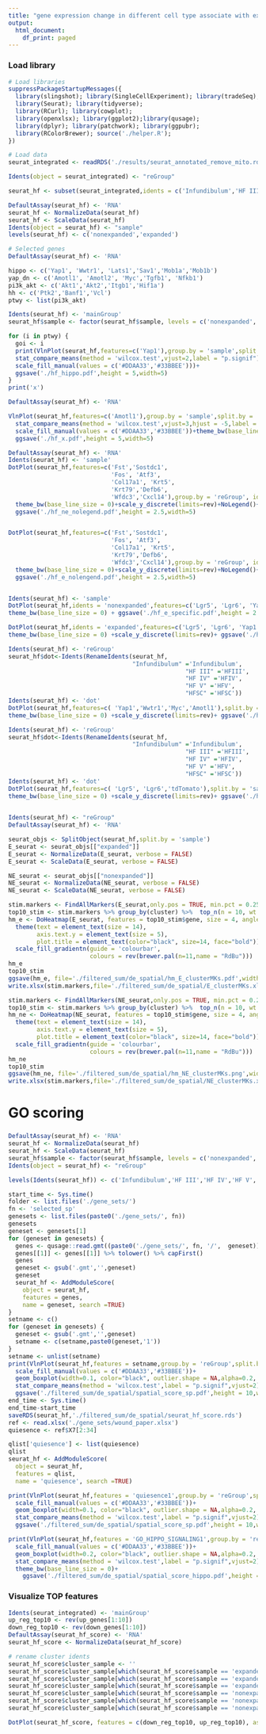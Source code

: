 ```yaml
---
title: "gene expression change in different cell type associate with expansion"
output:
  html_document:
    df_print: paged
---
```

### Load library
```r
# Load libraries
suppressPackageStartupMessages({
  library(slingshot); library(SingleCellExperiment); library(tradeSeq);
  library(Seurat); library(tidyverse);
  library(RCurl); library(cowplot);
  library(openxlsx); library(ggplot2);library(qusage);
  library(dplyr); library(patchwork); library(ggpubr);
  library(RColorBrewer); source('./helper.R'); 
})

# Load data
seurat_integrated <- readRDS('./results/seurat_annotated_remove_mito.rds')

```

```r
Idents(object = seurat_integrated) <- "reGroup"

seurat_hf <- subset(seurat_integrated,idents = c('Infundibulum','HF III','HF IV','HF V','HFSC'))

DefaultAssay(seurat_hf) <- 'RNA'
seurat_hf <- NormalizeData(seurat_hf)
seurat_hf <- ScaleData(seurat_hf)
Idents(object = seurat_hf) <- "sample"
levels(seurat_hf) <- c('nonexpanded','expanded')
```
```r
# Selected genes
DefaultAssay(seurat_hf) <- 'RNA'

hippo <- c('Yap1', 'Wwtr1', 'Lats1','Sav1','Mob1a','Mob1b')
yap_dn <- c('Amotl1', 'Amotl2', 'Myc','Tgfb1', 'Nfkb1')
pi3k_akt <- c('Akt1','Akt2','Itgb1','Hif1a')
hh <- c('Ptk2','Banf1','Vcl')
ptwy <- list(pi3k_akt)

Idents(seurat_hf) <- 'mainGroup'
seurat_hf$sample <- factor(seurat_hf$sample, levels = c('nonexpanded','expanded'))

for (i in ptwy) {
  goi <- i
  print(VlnPlot(seurat_hf,features=c('Yap1'),group.by = 'sample',split.by = 'sample',pt.size = 0, flip = TRUE,stack = TRUE)+
  stat_compare_means(method = 'wilcox.test',vjust=2,label = "p.signif")+
  scale_fill_manual(values = c('#DDAA33','#33BBEE')))+
  ggsave('./hf_hippo.pdf',height = 5,width=5)
}
print('x')
```

```r
DefaultAssay(seurat_hf) <- 'RNA'

VlnPlot(seurat_hf,features=c('Amotl1'),group.by = 'sample',split.by = 'sample',pt.size = 0, flip = TRUE)+
  stat_compare_means(method = 'wilcox.test',vjust=3,hjust = -5,label = "p.signif")+
  scale_fill_manual(values = c('#DDAA33','#33BBEE'))+theme_bw(base_line_size = 0)+
  ggsave('./hf_x.pdf',height = 5,width=5)
```

```r
DefaultAssay(seurat_hf) <- 'RNA'
Idents(seurat_hf) <- 'sample'
DotPlot(seurat_hf,features=c('Fst','Sostdc1',
                             'Fos', 'Atf3',
                             'Col17a1', 'Krt5',
                             'Krt79','Defb6',
                             'Wfdc3','Cxcl14'),group.by = 'reGroup', idents = 'nonexpanded',cols = c("lightgrey",'#DDAA33'))+
  theme_bw(base_line_size = 0)+scale_y_discrete(limits=rev)+NoLegend()+
  ggsave('./hf_ne_nolegend.pdf',height = 2.5,width=5)


DotPlot(seurat_hf,features=c('Fst','Sostdc1',
                             'Fos', 'Atf3',
                             'Col17a1', 'Krt5',
                             'Krt79','Defb6',
                             'Wfdc3','Cxcl14'),group.by = 'reGroup', idents = 'expanded',cols = c("lightgrey",'#33BBEE'))+
  theme_bw(base_line_size = 0)+scale_y_discrete(limits=rev)+NoLegend()+
  ggsave('./hf_e_nolengend.pdf',height = 2.5,width=5)


Idents(seurat_hf) <- 'sample'
DotPlot(seurat_hf,idents = 'nonexpanded',features=c('Lgr5', 'Lgr6', 'Yap1','Wwtr1','Myc','Amotl1'),group.by = 'reGroup',cols = c("lightgrey",'#DDAA33'))+scale_y_discrete(limits=rev)+
theme_bw(base_line_size = 0) + ggsave('./hf_e_specific.pdf',height = 2.5,width=5)

DotPlot(seurat_hf,idents = 'expanded',features=c('Lgr5', 'Lgr6', 'Yap1','Wwtr1','Myc','Amotl1'),group.by = 'reGroup',cols = c("lightgrey",'#33BBEE'))+
theme_bw(base_line_size = 0) +scale_y_discrete(limits=rev)+ ggsave('./hf_ne_specific.pdf',height = 2.5,width=5)

Idents(seurat_hf) <- 'reGroup'
seurat_hf$dot<-Idents(RenameIdents(seurat_hf,
                                   "Infundibulum" ='Infundibulum',
                                                  "HF III" ='HFIII',
                                                  "HF IV" ='HFIV',
                                                  "HF V" ='HFV',
                                                  "HFSC" ='HFSC'))
Idents(seurat_hf) <- 'dot'
DotPlot(seurat_hf,features=c( 'Yap1','Wwtr1','Myc','Amotl1'),split.by = 'sample',group.by = 'dot',cols = c('#33BBEE','#DDAA33'))+
theme_bw(base_line_size = 0) +scale_y_discrete(limits=rev)+ ggsave('./hf_hippo.pdf',height = 2.5,width=5)

Idents(seurat_hf) <- 'reGroup'
seurat_hf$dot<-Idents(RenameIdents(seurat_hf,
                                   "Infundibulum" ='Infundibulum',
                                                  "HF III" ='HFIII',
                                                  "HF IV" ='HFIV',
                                                  "HF V" ='HFV',
                                                  "HFSC" ='HFSC'))
Idents(seurat_hf) <- 'dot'
DotPlot(seurat_hf,features=c( 'Lgr5', 'Lgr6','tdTomato'),split.by = 'sample',group.by = 'dot',cols = c('#33BBEE','#DDAA33'))+
theme_bw(base_line_size = 0) +scale_y_discrete(limits=rev)+ ggsave('./hf_identity.pdf',height = 2.5,width=5)
  
```

```r
Idents(seurat_hf) <- "reGroup"
DefaultAssay(seurat_hf) <- 'RNA'

seurat_objs <- SplitObject(seurat_hf,split.by = 'sample')
E_seurat <- seurat_objs[["expanded"]]
E_seurat <- NormalizeData(E_seurat, verbose = FALSE)
E_seurat <- ScaleData(E_seurat, verbose = FALSE)

NE_seurat <- seurat_objs[["nonexpanded"]]
NE_seurat <- NormalizeData(NE_seurat, verbose = FALSE)
NE_seurat <- ScaleData(NE_seurat, verbose = FALSE)

stim.markers <- FindAllMarkers(E_seurat,only.pos = TRUE, min.pct = 0.25,logfc.threshold = 0.25,return.thresh = 0.01)
top10_stim <- stim.markers %>% group_by(cluster) %>%  top_n(n = 10, wt = avg_log2FC)
hm_e <- DoHeatmap(E_seurat, features = top10_stim$gene, size = 4, angle = 45, label = FALSE, group.colors = theme_umap_col, draw.lines = FALSE) +
  theme(text = element_text(size = 14), 
        axis.text.y = element_text(size = 5),
        plot.title = element_text(color="black", size=14, face="bold"))+
  scale_fill_gradientn(guide = 'colourbar', 
                       colours = rev(brewer.pal(n=11,name = "RdBu")))
hm_e
top10_stim
ggsave(hm_e, file='./filtered_sum/de_spatial/hm_E_clusterMKs.pdf',width = 5,height = 7,dpi=500)
write.xlsx(stim.markers,file='./filtered_sum/de_spatial/E_clusterMKs.xlsx')

stim.markers <- FindAllMarkers(NE_seurat,only.pos = TRUE, min.pct = 0.25,logfc.threshold = 0.25,return.thresh = 0.01)
top10_stim <- stim.markers %>% group_by(cluster) %>%  top_n(n = 10, wt = avg_log2FC)
hm_ne <- DoHeatmap(NE_seurat, features = top10_stim$gene, size = 4, angle = 45, label = FALSE,group.colors = theme_umap_col,draw.lines = FALSE) +
  theme(text = element_text(size = 14), 
        axis.text.y = element_text(size = 5),
        plot.title = element_text(color="black", size=14, face="bold"))+
  scale_fill_gradientn(guide = 'colourbar', 
                       colours = rev(brewer.pal(n=11,name = "RdBu")))
hm_ne
top10_stim
ggsave(hm_ne, file='./filtered_sum/de_spatial/hm_NE_clusterMKs.png',width = 5,height = 7,dpi=500)
write.xlsx(stim.markers,file='./filtered_sum/de_spatial/NE_clusterMKs.xlsx')

```

# GO scoring
###
```r
DefaultAssay(seurat_hf) <- 'RNA'
seurat_hf <- NormalizeData(seurat_hf)
seurat_hf <- ScaleData(seurat_hf)
seurat_hf$sample <- factor(seurat_hf$sample, levels = c('nonexpanded','expanded'))
Idents(object = seurat_hf) <- "reGroup"

levels(Idents(seurat_hf)) <- c('Infundibulum','HF III','HF IV','HF V','HFSC')
```



```r
start_time <- Sys.time()
folder <- list.files('./gene_sets/')
fn <- 'selected_sp'
genesets <- list.files(paste0('./gene_sets/', fn))
genesets
geneset <- genesets[1]
for (geneset in genesets) {
  genes <- qusage::read.gmt((paste0('./gene_sets/', fn, '/',  geneset)))
  genes[[1]] <- genes[[1]] %>% tolower() %>% capFirst()
  genes
  geneset <- gsub('.gmt','',geneset)
  geneset
  seurat_hf <- AddModuleScore(
    object = seurat_hf,
    features = genes,
    name = geneset, search =TRUE)
} 
setname <- c()
for (geneset in genesets) {
  geneset <- gsub('.gmt','',geneset)
  setname <- c(setname,paste0(geneset,'1'))
}
setname <- unlist(setname)
print(VlnPlot(seurat_hf,features = setname,group.by = 'reGroup',split.by = 'sample',flip=TRUE,stack =TRUE,pt.size = 0,combine = TRUE)+
  scale_fill_manual(values = c('#DDAA33','#33BBEE'))+
  geom_boxplot(width=0.1, color="black", outlier.shape = NA,alpha=0.2, position=position_dodge(width = 0.9))+
  stat_compare_means(method = 'wilcox.test',label = "p.signif",vjust=2))+
  ggsave('./filtered_sum/de_spatial/spatial_score_sp.pdf',height = 10,width=10)
end_time <- Sys.time()
end_time-start_time
saveRDS(seurat_hf,'./filtered_sum/de_spatial/seurat_hf_score.rds')
ref <- read.xlsx('./gene_sets/wound_paper.xlsx')
quiesence <- ref$X7[2:34]

qlist['quiesence'] <- list(quiesence)
qlist
seurat_hf <- AddModuleScore(
  object = seurat_hf,
  features = qlist,
  name = 'quiesence', search =TRUE)

print(VlnPlot(seurat_hf,features = 'quiesence1',group.by = 'reGroup',split.by = 'sample',flip=TRUE,pt.size = 0,combine = TRUE)+
  scale_fill_manual(values = c('#DDAA33','#33BBEE'))+
  geom_boxplot(width=0.1, color="black", outlier.shape = NA,alpha=0.2, position=position_dodge(width = 0.9))+
  stat_compare_means(method = 'wilcox.test',label = "p.signif",vjust=2))+
  ggsave('./filtered_sum/de_spatial/spatial_score_sp.pdf',height = 10,width=10)

print(VlnPlot(seurat_hf,features = 'GO_HIPPO_SIGNALING1',group.by = 'reGroup',split.by = 'sample',flip=TRUE,pt.size = 0)+
  scale_fill_manual(values = c('#DDAA33','#33BBEE'))+
  geom_boxplot(width=0.2, color="black", outlier.shape = NA,alpha=0.2, position=position_dodge(width = 0.9))+
  stat_compare_means(method = 'wilcox.test',label = "p.signif",vjust=2))+
  theme_bw(base_line_size = 0)+
    ggsave('./filtered_sum/de_spatial/spatial_score_hippo.pdf',height = 5,width=10)

```
### Visualize TOP features
```r
Idents(seurat_integrated) <- 'mainGroup'
up_reg_top10 <- rev(up_genes[1:10])
down_reg_top10 <- rev(down_genes[1:10])
DefaultAssay(seurat_hf_score) <- 'RNA'
seurat_hf_score <- NormalizeData(seurat_hf_score)

# rename cluster idents
seurat_hf_score$cluster_sample <- ''
seurat_hf_score$cluster_sample[which(seurat_hf_score$sample == 'expanded' & seurat_hf_score$mainGroup == 'Basal' )] <- 'basal_e'
seurat_hf_score$cluster_sample[which(seurat_hf_score$sample == 'expanded' & seurat_hf_score$mainGroup == 'Spinous' )] <- 'spinous_e'
seurat_hf_score$cluster_sample[which(seurat_hf_score$sample == 'expanded' & seurat_hf_score$mainGroup == 'HF' )] <- 'HF_e'
seurat_hf_score$cluster_sample[which(seurat_hf_score$sample == 'nonexpanded' & seurat_hf_score$mainGroup == 'Basal' )] <- 'basal_ne'
seurat_hf_score$cluster_sample[which(seurat_hf_score$sample == 'nonexpanded' & seurat_hf_score$mainGroup == 'Spinous' )] <- 'spinous_ne'
seurat_hf_score$cluster_sample[which(seurat_hf_score$sample == 'nonexpanded' & seurat_hf_score$mainGroup == 'HF' )] <- 'HF_ne'

DotPlot(seurat_hf_score, features = c(down_reg_top10, up_reg_top10), assay = "RNA",group.by = 'cluster_sample') + theme_linedraw()+RotatedAxis() + coord_flip()+scale_y_discrete(limits=c('basal_ne','spinous_ne','HF_ne','basal_e','spinous_e','HF_e')) +ggsave('./filtered_sum/de_groups/top_deg_exprs.pdf',height = 5,width=6)

```
